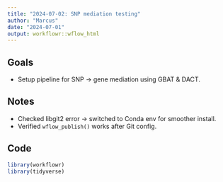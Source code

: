 ```yaml
---
title: "2024-07-02: SNP mediation testing"
author: "Marcus"
date: "2024-07-01"
output: workflowr::wflow_html
---
```


## Goals

- Setup pipeline for SNP → gene mediation using GBAT & DACT.

## Notes

- Checked libgit2 error → switched to Conda env for smoother install.
- Verified `wflow_publish()` works after Git config.

## Code

```r
library(workflowr)
library(tidyverse)
```
